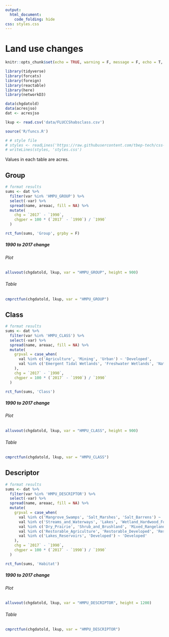 ```yaml
---
output: 
  html_document:
    code_folding: hide
css: styles.css
---
```


# Land use changes {.tabset}
  
```r
knitr::opts_chunk$set(echo = TRUE, warning = F, message = F, echo = T, fig.path = 'figs/', dev.args = list(family = 'serif'), fig.path = 'figures/')

library(tidyverse)
library(forcats)
library(foreign)
library(reactable)
library(here)
library(networkD3)

data(chgdatold)
data(acresjso)
dat <- acresjso

lkup <- read.csv('data/FLUCCShabsclass.csv')

source('R/funcs.R')

# # style file
# styles <- readLines('https://raw.githubusercontent.com/tbep-tech/css-styling/master/styles.css')
# writeLines(styles, 'styles.css')
```

Values in each table are acres.

## Group

```r
# format results
sums <- dat %>%
  filter(var %in% 'HMPU_GROUP') %>% 
  select(-var) %>% 
  spread(name, areaac, fill = NA) %>% 
  mutate(
    chg = `2017` - `1990`,
    chgper = 100 * (`2017` - `1990`) / `1990`
  )

rct_fun(sums, 'Group', grpby = F)
```

##### 1990 to 2017 change {.tabset .tabset-pills} 

###### Plot 

```r
alluvout(chgdatold, lkup, var = "HMPU_GROUP", height = 900)
```

###### Table

```r
cmprctfun(chgdatold, lkup, var = "HMPU_GROUP")
```

## Class

```r
# format results
sums <- dat %>%
  filter(var %in% 'HMPU_CLASS') %>% 
  select(-var) %>% 
  spread(name, areaac, fill = NA) %>% 
  mutate(
    grpval = case_when(
      val %in% c('Agriculture', 'Mining', 'Urban') ~ 'Developed', 
      val %in% c('Emergent Tidal Wetlands', 'Freshwater Wetlands', 'Native Forested Uplands', 'Native Non-Forested Uplands') ~ 'Native'
    ), 
    chg = `2017` - `1990`,
    chgper = 100 * (`2017` - `1990`) / `1990`
  )

rct_fun(sums, 'Class')
```

##### 1990 to 2017 change {.tabset .tabset-pills} 

###### Plot 

```r
alluvout(chgdatold, lkup, var = "HMPU_CLASS", height = 900)
```

###### Table

```r
cmprctfun(chgdatold, lkup, var = "HMPU_CLASS")
```

## Descriptor

```r
# format results
sums <- dat %>%
  filter(var %in% 'HMPU_DESCRIPTOR') %>% 
  select(-var) %>% 
  spread(name, areaac, fill = NA) %>% 
  mutate(
    grpval = case_when(
      val %in% c('Mangrove_Swamps', 'Salt_Marshes', 'Salt_Barrens') ~ 'Tidal Wetlands', 
      val %in% c('Streams_and_Waterways', 'Lakes', 'Wetland_Hardwood_Forests','Wetland_Coniferous_Forests', 'Wetland_Forested_Mixed',  'Vegetated_Non-Forested_Wetlands') ~ 'Freshwater Wetlands', 
      val %in% c('Dry_Prairie', 'Shrub_and_Brushland', 'Mixed_Rangeland', 'Upland_Coniferous_Forest', 'Upland_Hardwood_Forest') ~ 'Native Uplands',
      val %in% c('Restorable_Agriculture', 'Restorable_Developed', 'Restorable_Mining', 'Restorable_Shoreline', 'Restorable_Pond') ~ 'Opportunity Areas', 
      val %in% c('Lakes_Reservoirs', 'Developed') ~ 'Developed'
    ), 
    chg = `2017` - `1990`,
    chgper = 100 * (`2017` - `1990`) / `1990`
  )

rct_fun(sums, 'Habitat')
```

##### 1990 to 2017 change  {.tabset .tabset-pills}

###### Plot

```r
alluvout(chgdatold, lkup, var = "HMPU_DESCRIPTOR", height = 1200)
```

###### Table

```r
cmprctfun(chgdatold, lkup, var = "HMPU_DESCRIPTOR")
```
